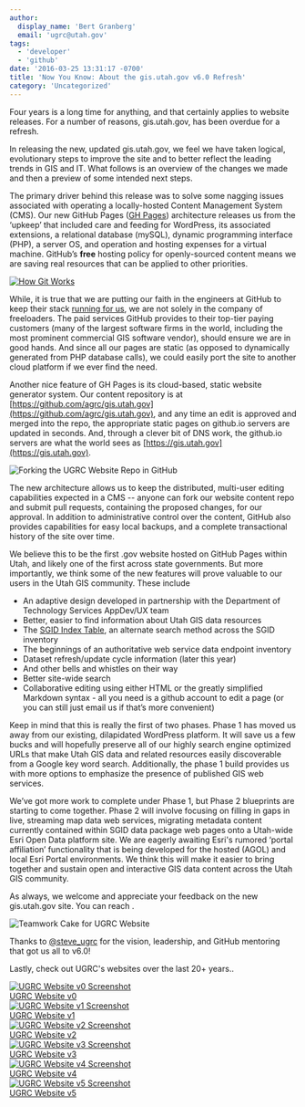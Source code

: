 ```yaml
---
author:
  display_name: 'Bert Granberg'
  email: 'ugrc@utah.gov'
tags:
  - 'developer'
  - 'github'
date: '2016-03-25 13:31:17 -0700'
title: 'Now You Know: About the gis.utah.gov v6.0 Refresh'
category: 'Uncategorized'
---
```


Four years is a long time for anything, and that certainly applies to website releases. For a number of reasons, gis.utah.gov, has been overdue for a refresh.

In releasing the new, updated gis.utah.gov, we feel we have taken logical, evolutionary steps to improve the site and to better reflect the leading trends in GIS and IT. What follows is an overview of the changes we made and then a preview of some intended next steps.

The primary driver behind this release was to solve some nagging issues associated with operating a locally-hosted Content Management System (CMS). Our new GitHub Pages ([GH Pages](https://pages.github.com/)) architecture releases us from the ‘upkeep’ that included care and feeding for WordPress, its associated extensions, a relational database (mySQL), dynamic programming interface (PHP), a server OS, and operation and hosting expenses for a virtual machine. GitHub’s **free** hosting policy for openly-sourced content means we are saving real resources that can be applied to other priorities.

[![How Git Works](../../images/pillar-blog/2016-03-25-about-our-new-v6-website-in-ghpages/howgitworkssmall.png)](../../images/pillar-blog/2016-03-25-about-our-new-v6-website-in-ghpages/howgitworks.png)

While, it is true that we are putting our faith in the engineers at GitHub to keep their stack [running for us](https://www.githubstatus.com/), we are not solely in the company of freeloaders. The paid services GitHub provides to their top-tier paying customers (many of the largest software firms in the world, including the most prominent commercial GIS software vendor), should ensure we are in good hands. And since all our pages are static (as opposed to dynamically generated from PHP database calls), we could easily port the site to another cloud platform if we ever find the need.

Another nice feature of GH Pages is its cloud-based, static website generator system. Our content repository is at [https://github.com/agrc/gis.utah.gov](https://github.com/agrc/gis.utah.gov), and any time an edit is approved and merged into the repo, the appropriate static pages on github.io servers are updated in seconds. And, through a clever bit of DNS work, the github.io servers are what the world sees as [https://gis.utah.gov](https://gis.utah.gov).

![Forking the UGRC Website Repo in GitHub](../../images/pillar-blog/2016-03-25-about-our-new-v6-website-in-ghpages/forkingagrc.png)

The new architecture allows us to keep the distributed, multi-user editing capabilities expected in a CMS -- anyone can fork our website content repo and submit pull requests, containing the proposed changes, for our approval. In addition to administrative control over the content, GitHub also provides capabilities for easy local backups, and a complete transactional history of the site over time.

We believe this to be the first .gov website hosted on GitHub Pages within Utah, and likely one of the first across state governments. But more importantly, we think some of the new features will prove valuable to our users in the Utah GIS community. These include

- An adaptive design developed in partnership with the Department of Technology Services AppDev/UX team
- Better, easier to find information about Utah GIS data resources
- The [SGID Index Table](/data/sgid-index/), an alternate search method across the SGID inventory
- The beginnings of an authoritative web service data endpoint inventory
- Dataset refresh/update cycle information (later this year)
- And other bells and whistles on their way
- Better site-wide search
- Collaborative editing using either HTML or the greatly simplified Markdown syntax - all you need is a github account to edit a page (or you can still just email us if that’s more convenient)

Keep in mind that this is really the first of two phases. Phase 1 has moved us away from our existing, dilapidated WordPress platform. It will save us a few bucks and will hopefully preserve all of our highly search engine optimized URLs that make Utah GIS data and related resources easily discoverable from a Google key word search. Additionally, the phase 1 build provides us with more options to emphasize the presence of published GIS web services.

We’ve got more work to complete under Phase 1, but Phase 2 blueprints are starting to come together. Phase 2 will involve focusing on filling in gaps in live, streaming map data web services, migrating metadata content currently contained within SGID data package web pages onto a Utah-wide Esri Open Data platform site. We are eagerly awaiting Esri's rumored ‘portal affiliation’ functionality that is being developed for the hosted (AGOL) and local Esri Portal environments. We think this will make it easier to bring together and sustain open and interactive GIS data content across the Utah GIS community.

As always, we welcome and appreciate your feedback on the new gis.utah.gov site. You can reach
<Contacts subject={frontmatter.title} contactKey='ugrc' />.

![Teamwork Cake for UGRC Website](../../images/pillar-blog/2016-03-25-about-our-new-v6-website-in-ghpages/teamwork.png)

Thanks to [@steve_ugrc](https://twitter.com/steve_ugrc) for the vision, leadership, and GitHub mentoring that got us all to v6.0!

Lastly, check out UGRC's websites over the last 20+ years..

<div class="grid">
    <div class="grid__col grid__col--1-of-3 grid__col--m-1-of-2 text-center">
        <a href="../../images/pillar-blog/2016-03-25-about-our-new-v6-website-in-ghpages/agrcwebsitev0.png"><img alt="UGRC Website v0 Screenshot" src="../../images/pillar-blog/2016-03-25-about-our-new-v6-website-in-ghpages/agrcwebsitev0_thumb.png" loading="lazy" /></a><br />
        <a href="https://web.archive.org/web/19970716211113/http://www.agr.state.ut.us/">UGRC Website v0</a>
    </div>
    <div class="grid__col grid__col--1-of-3 grid__col--m-1-of-2 text-center">
        <a href="../../images/pillar-blog/2016-03-25-about-our-new-v6-website-in-ghpages/agrcwebsitev1.png"><img alt="UGRC Website v1 Screenshot" src="../../images/pillar-blog/2016-03-25-about-our-new-v6-website-in-ghpages/agrcwebsitev1_thumb.png" loading="lazy" /></a><br />
        <a href="https://web.archive.org/web/19981201214147/http://www.its.state.ut.us/agrc/">UGRC Website v1</a>
    </div>
    <div class="grid__col grid__col--1-of-3 grid__col--m-1-of-2 text-center">
        <a href="../../images/pillar-blog/2016-03-25-about-our-new-v6-website-in-ghpages/agrcwebsitev2.png"><img alt="UGRC Website v2 Screenshot" src="../../images/pillar-blog/2016-03-25-about-our-new-v6-website-in-ghpages/agrcwebsitev2_thumb.png" loading="lazy" /></a><br />
        <a href="https://web.archive.org/web/20030214191929/http://gis.utah.gov/">UGRC Website v2</a>
    </div>
    <div class="grid__col grid__col--1-of-3 grid__col--m-1-of-2 text-center">
        <a href="../../images/pillar-blog/2016-03-25-about-our-new-v6-website-in-ghpages/agrcwebsitev3.png"><img alt="UGRC Website v3 Screenshot" src="../../images/pillar-blog/2016-03-25-about-our-new-v6-website-in-ghpages/agrcwebsitev3_thumb.png" loading="lazy" /></a><br />
        <a href="https://web.archive.org/web/20030214191929/http://gis.utah.gov/">UGRC Website v3</a>
    </div>
    <div class="grid__col grid__col--1-of-3 grid__col--m-1-of-2 text-center">
        <a href="../../images/pillar-blog/2016-03-25-about-our-new-v6-website-in-ghpages/agrcwebsitev4.png"><img alt="UGRC Website v4 Screenshot" src="../../images/pillar-blog/2016-03-25-about-our-new-v6-website-in-ghpages/agrcwebsitev4_thumb.png" loading="lazy" /></a><br />
        <a href="https://web.archive.org/web/20090323175622/http://gis.utah.gov/">UGRC Website v4</a>
    </div>
    <div class="grid__col grid__col--1-of-3 grid__col--m-1-of-2 text-center">
        <a href="../../images/pillar-blog/2016-03-25-about-our-new-v6-website-in-ghpages/agrcwebsitev5.png"><img alt="UGRC Website v5 Screenshot" src="../../images/pillar-blog/2016-03-25-about-our-new-v6-website-in-ghpages/agrcwebsitev5_thumb.png" loading="lazy" /></a><br />
        <a href="https://web.archive.org/web/20140701075235/http://gis.utah.gov/">UGRC Website v5</a>
    </div>
</div>
